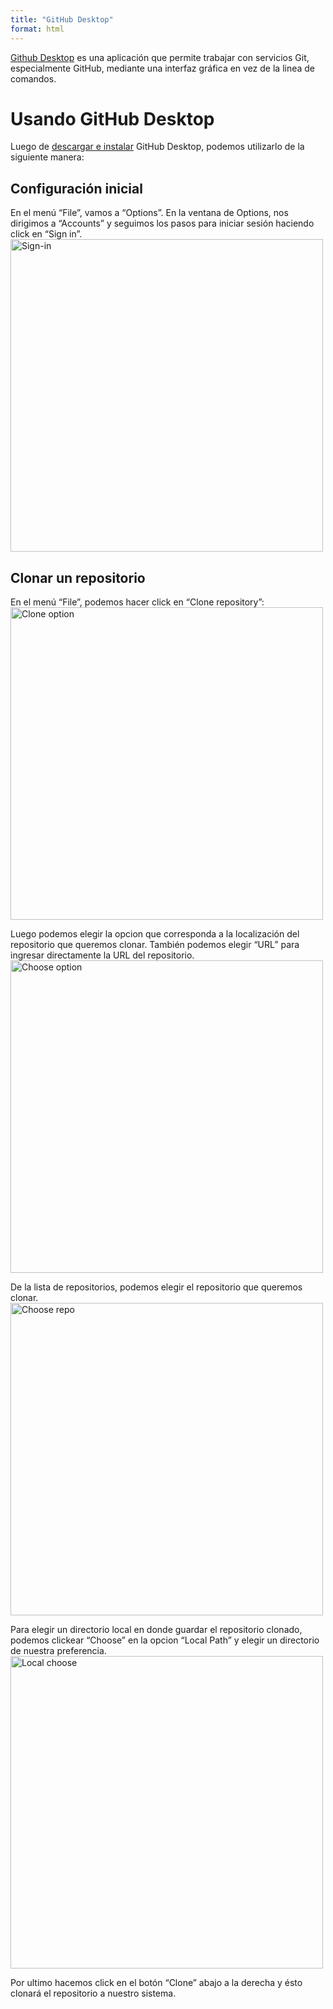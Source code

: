 ```yaml
---
title: "GitHub Desktop"
format: html
---
```


[Github Desktop](https://docs.github.com/en/desktop/overview/about-github-desktop) es una aplicación que permite trabajar con servicios Git, especialmente GitHub, mediante una interfaz gráfica en vez de la linea de comandos.

# Usando GitHub Desktop

Luego de [descargar e instalar](https://github.com/apps/desktop) GitHub Desktop, podemos utilizarlo de la siguiente manera:

## Configuración inicial
En el menú "File", vamos a "Options". En la ventana de Options, nos dirigimos a "Accounts" y seguimos los pasos para iniciar sesión haciendo click en "Sign in".</br>
<img src="./resources/Desktop/windows-sign-in-github.png" alt="Sign-in" title="Sign-in" width="500" />

## Clonar un repositorio
En el menú "File", podemos hacer click en "Clone repository":
<img src="./resources/Desktop/clone-file-menu-windows.png" alt="Clone option" title="Clone option" width="500" />

Luego podemos elegir la opcion que corresponda a la localización del repositorio que queremos clonar. También podemos elegir "URL" para ingresar directamente la URL del repositorio.
<img src="./resources/Desktop/choose-repository-location-mac.png" alt="Choose option" title="Choose option" width="500" />

De la lista de repositorios, podemos elegir el repositorio que queremos clonar.
<img src="./resources/Desktop/clone-a-repository-list-mac.png" alt="Choose repo" title="Choose repo" width="500" />

Para elegir un directorio local en donde guardar el repositorio clonado, podemos clickear "Choose" en la opcion "Local Path" y elegir un directorio de nuestra preferencia.
<img src="./resources/Desktop/clone-choose-button-mac.png" alt="Local choose" title="Local choose" width="500" />

Por ultimo hacemos click en el botón "Clone" abajo a la derecha y ésto clonará el repositorio a nuestro sistema.
